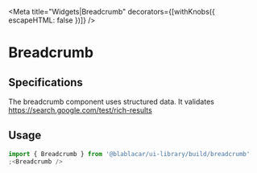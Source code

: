 

<Meta title="Widgets|Breadcrumb" decorators={[withKnobs({ escapeHTML: false })]} />

# **Breadcrumb**

<Preview>
  <Story name="Default">
    <Breadcrumb
      crumbs={[
        {
          url: 'http://www.goominet.com/unspeakable-vault/',
          name: 'Fhtagn',
        },
        {
          url: 'http://www.goominet.com/unspeakable-vault/vault/1/',
          name: 'Cthulhu',
        },
      ]}
    />
  </Story>
</Preview>

## Specifications

The breadcrumb component uses structured data. It validates https://search.google.com/test/rich-results

## Usage

```jsx
import { Breadcrumb } from '@blablacar/ui-library/build/breadcrumb'
;<Breadcrumb />
```

<Props of={Breadcrumb} />
